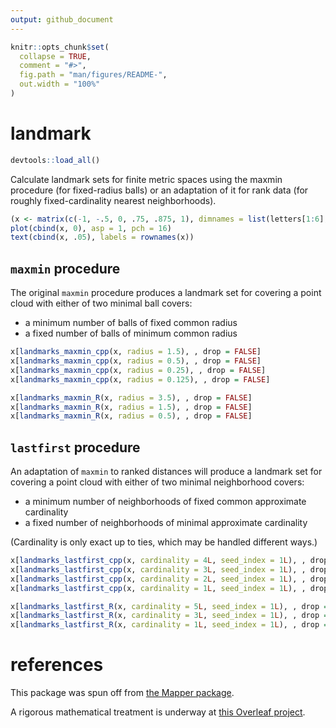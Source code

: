 ```yaml
---
output: github_document
---
```


<!-- README.md is generated from README.Rmd. Please edit that file -->

```r
knitr::opts_chunk$set(
  collapse = TRUE,
  comment = "#>",
  fig.path = "man/figures/README-",
  out.width = "100%"
)
```

# landmark

```r
devtools::load_all()
```

Calculate landmark sets for finite metric spaces using the maxmin procedure (for fixed-radius balls) or an adaptation of it for rank data (for roughly fixed-cardinality nearest neighborhoods).

```r
(x <- matrix(c(-1, -.5, 0, .75, .875, 1), dimnames = list(letters[1:6], "x")))
plot(cbind(x, 0), asp = 1, pch = 16)
text(cbind(x, .05), labels = rownames(x))
```

## `maxmin` procedure

The original `maxmin` procedure produces a landmark set for covering a point cloud with either of two minimal ball covers:

* a minimum number of balls of fixed common radius
* a fixed number of balls of minimum common radius

```r
x[landmarks_maxmin_cpp(x, radius = 1.5), , drop = FALSE]
x[landmarks_maxmin_cpp(x, radius = 0.5), , drop = FALSE]
x[landmarks_maxmin_cpp(x, radius = 0.25), , drop = FALSE]
x[landmarks_maxmin_cpp(x, radius = 0.125), , drop = FALSE]
```

```r
x[landmarks_maxmin_R(x, radius = 3.5), , drop = FALSE]
x[landmarks_maxmin_R(x, radius = 1.5), , drop = FALSE]
x[landmarks_maxmin_R(x, radius = 0.5), , drop = FALSE]
```

## `lastfirst` procedure

An adaptation of `maxmin` to ranked distances will produce a landmark set for covering a point cloud with either of two minimal neighborhood covers:

* a minimum number of neighborhoods of fixed common approximate cardinality
* a fixed number of neighborhoods of minimal approximate cardinality

(Cardinality is only exact up to ties, which may be handled different ways.)

```r
x[landmarks_lastfirst_cpp(x, cardinality = 4L, seed_index = 1L), , drop = FALSE]
x[landmarks_lastfirst_cpp(x, cardinality = 3L, seed_index = 1L), , drop = FALSE]
x[landmarks_lastfirst_cpp(x, cardinality = 2L, seed_index = 1L), , drop = FALSE]
x[landmarks_lastfirst_cpp(x, cardinality = 1L, seed_index = 1L), , drop = FALSE]
```

```r
x[landmarks_lastfirst_R(x, cardinality = 5L, seed_index = 1L), , drop = FALSE]
x[landmarks_lastfirst_R(x, cardinality = 3L, seed_index = 1L), , drop = FALSE]
x[landmarks_lastfirst_R(x, cardinality = 1L, seed_index = 1L), , drop = FALSE]
```

# references

This package was spun off from [the Mapper package](https://github.com/peekxc/Mapper/).

A rigorous mathematical treatment is underway at [this Overleaf project](https://www.overleaf.com/read/fpjrtgfjstyx).
